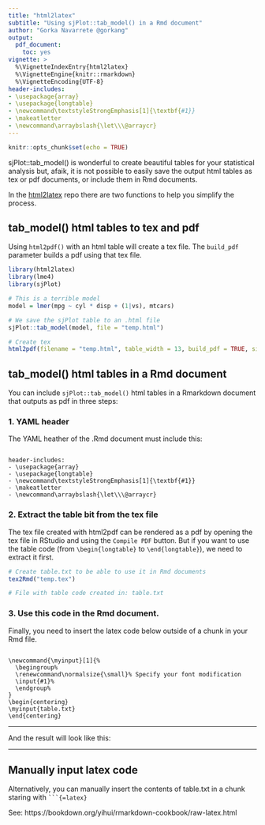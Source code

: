 ```yaml
---
title: "html2latex"
subtitle: "Using sjPlot::tab_model() in a Rmd document"
author: "Gorka Navarrete @gorkang"
output: 
  pdf_document:
    toc: yes
vignette: >
  %\VignetteIndexEntry{html2latex}
  %\VignetteEngine{knitr::rmarkdown}
  %\VignetteEncoding{UTF-8}
header-includes:
- \usepackage{array}
- \usepackage{longtable}
- \newcommand\textstyleStrongEmphasis[1]{\textbf{#1}}
- \makeatletter
- \newcommand\arraybslash{\let\\\@arraycr}
---
```


```r
knitr::opts_chunk$set(echo = TRUE)
```

\vspace{1cm}

sjPlot::tab_model() is wonderful to create beautiful tables for your statistical analysis but, afaik, it is not possible to easily save the output html tables as tex or pdf documents, or include them in Rmd documents. 

In the [html2latex](https://github.com/gorkang/html2latex/) repo there are two functions to help you simplify the process.


## tab_model() html tables to tex and pdf

Using `html2pdf()` with an html table will create a tex file. The `build_pdf` parameter builds a pdf using that tex file.  


```r
library(html2latex)
library(lme4)
library(sjPlot)

# This is a terrible model
model = lmer(mpg ~ cyl * disp + (1|vs), mtcars)

# We save the sjPlot table to an .html file
sjPlot::tab_model(model, file = "temp.html")

# Create tex
html2pdf(filename = "temp.html", table_width = 13, build_pdf = TRUE, silent = TRUE)
```


\newpage

## tab_model() html tables in a Rmd document

You can include `sjPlot::tab_model()` html tables in a Rmarkdown document that outputs as pdf in three steps:


### 1. YAML header

The YAML heather of the .Rmd document must include this:  

```

header-includes:
- \usepackage{array}
- \usepackage{longtable}
- \newcommand\textstyleStrongEmphasis[1]{\textbf{#1}}
- \makeatletter
- \newcommand\arraybslash{\let\\\@arraycr}

```


### 2. Extract the table bit from the tex file

The tex file created with html2pdf can be rendered as a pdf by opening the tex file in RStudio and using the `Compile PDF` button. But if you want to use the table code (from `\begin{longtable}` to `\end{longtable}`), we need to extract it first.  


```r

# Create table.txt to be able to use it in Rmd documents
tex2Rmd("temp.tex")

# File with table code created in: table.txt

```



### 3. Use this code in the Rmd document. 

Finally, you need to insert the latex code below outside of a chunk in your Rmd file.  

```

\newcommand{\myinput}[1]{%
  \begingroup%
  \renewcommand\normalsize{\small}% Specify your font modification
  \input{#1}%
  \endgroup%
}
\begin{centering}
\myinput{table.txt}
\end{centering}

```

---  

And the result will look like this:  

\newcommand{\myinput}[1]{%
  \begingroup%
  \renewcommand\normalsize{\small}% Specify your font modification
  \input{#1}%
  \endgroup%
}
\begin{centering}
\myinput{table.txt}
\end{centering}


---  

## Manually input latex code

Alternatively, you can manually insert the contents of table.txt in a chunk staring with ` ```{=latex}`  

See: https://bookdown.org/yihui/rmarkdown-cookbook/raw-latex.html   
